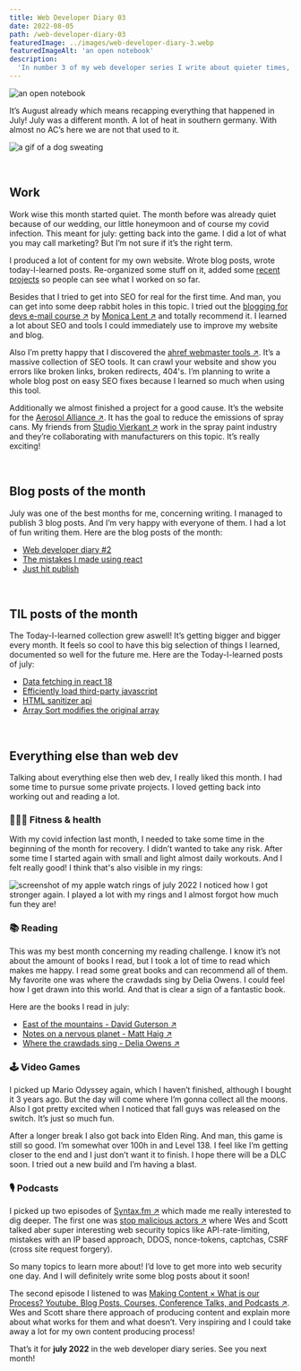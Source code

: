 ```yaml
---
title: Web Developer Diary 03
date: 2022-08-05
path: /web-developer-diary-03
featuredImage: ../images/web-developer-diary-3.webp
featuredImageAlt: 'an open notebook'
description:
  'In number 3 of my web developer series I write about quieter times, producing content for my website, SEO and other projects.'
---
```


![an open notebook](../images/web-developer-diary-3.webp)

It’s August already which means recapping everything that happened in July! July was a different month. A lot of heat in southern germany. With almost no AC’s here we are not that used to it. 

![a gif of a dog sweating](https://media.giphy.com/media/fAv2n4Tlhshig/giphy.gif)

<br />

## Work

Work wise this month started quiet. The month before was already quiet because of our wedding, our little honeymoon and of course my covid infection. This meant for july: getting back into the game. I did a lot of what you may call marketing? But I’m not sure if it’s the right term.

I produced a lot of content for my own website. Wrote blog posts, wrote today-I-learned posts. Re-organized some stuff on it, added some [recent projects](/work/#projects) so people can see what I worked on so far.

Besides that I tried to get into SEO for real for the first time. And man, you can get into some deep rabbit holes in this topic. I tried out the <a href="https://bloggingfordevs.com/" target="_blank">blogging for devs e-mail course &#8599;</a> by <a href="https://twitter.com/monicalent" target="_blank">Monica Lent &#8599;</a> and totally recommend it. I learned a lot about SEO and tools I could immediately use to improve my website and blog.

Also I’m pretty happy that I discovered the <a href="https://ahrefs.com/webmaster-tools" target="_blank">ahref webmaster tools &#8599;</a>. It’s a massive collection of SEO tools. It can crawl your website and show you errors like broken links, broken redirects, 404's. I’m planning to write a whole blog post on easy SEO fixes because I learned so much when using this tool.

Additionally we almost finished a project for a good cause. It’s the website for the <a href="https://aerosolalliance.com" target="_blank">Aerosol Alliance &#8599;</a>. It has the goal to reduce the emissions of spray cans. My friends from <a href="https://studiovierkant.de/" target="_blank">Studio Vierkant &#8599;</a> work in the spray paint industry and they’re collaborating with manufacturers on this topic. It’s really exciting!

<br />

## Blog posts of the month

July was one of the best months for me, concerning writing. I managed to publish 3 blog posts. And I’m very happy with everyone of them. I had a lot of fun writing them. Here are the blog posts of the month:

- [Web developer diary #2](/blog/web-developer-diary-02/)
- [The mistakes I made using react](/blog/the-mistakes-i-made-using-react/)
- [Just hit publish](/blog/just-hit-publish/)

<br />

## TIL posts of the month

The Today-I-learned collection grew aswell! It’s getting bigger and bigger every month. It feels so cool to have this big selection of things I learned, documented so well for the future me. Here are the Today-I-learned posts of july:

- [Data fetching in react 18](/today-i-learned/data-fetching-in-react-18/)
- [Efficiently load third-party javascript](/today-i-learned/efficiently-load-third-party-js/)
- [HTML sanitizer api](/today-i-learned/html-sanitizer-api/)
- [Array Sort modifies the original array](/today-i-learned/array-sort-modifies-original-array/)

<br />

## Everything else than web dev

Talking about everything else then web dev, I really liked this month. I had some time to pursue some private projects. I loved getting back into working out and reading a lot.

### 🏋🏻‍♀️ Fitness & health

With my covid infection last month, I needed to take some time in the beginning of the month for recovery. I didn’t wanted to take any risk. After some time I started again with small and light almost daily workouts. And I felt really good! I think that's also visible in my rings:

![screenshot of my apple watch rings of july 2022](../images/apple-watch-rings-july-2022.webp)
I noticed how I got stronger again. I played a lot with my rings and I almost forgot how much fun they are!

### 📚 Reading

This was my best month concerning my reading challenge. I know it’s not about the amount of books I read, but I took a lot of time to read which makes me happy. I read some great books and can recommend all of them. My favorite one was where the crawdads sing by Delia Owens. I could feel how I get drawn into this world. And that is clear a sign of a fantastic book.

Here are the books I read in july:

- <a href="https://www.goodreads.com/book/show/50993.East_of_the_Mountains" target="_blank"> East of the mountains - David Guterson &#8599;</a>
- <a href="https://www.goodreads.com/book/show/40404801-notes-on-a-nervous-planet" target="_blank">Notes on a nervous planet - Matt Haig &#8599;</a>
- <a href="https://www.goodreads.com/book/show/36809135-where-the-crawdads-sing" target="_blank"> Where the crawdads sing - Delia Owens &#8599;</a>

### 🕹 Video Games

I picked up Mario Odyssey again, which I haven’t finished, although I bought it 3 years ago. But the day will come where I’m gonna collect all the moons. Also I got pretty excited when I noticed that fall guys was released on the switch. It’s just so much fun.

After a longer break I also got back into Elden Ring. And man, this game is still so good. I’m somewhat over 100h in and Level 138.  I feel like I’m getting closer to the end and I just don’t want it to finish. I hope there will be a DLC soon. I tried out a new build and I’m having a blast. 

### 🎙 Podcasts

I picked up two episodes of <a href="http://Syntax.fm" target="_blank">Syntax.fm &#8599;</a> which made me really interested to dig deeper. The first one was <a href="https://syntax.fm/show/467/stopping-malicious-actors" target="_blank">stop malicious actors &#8599;</a> where Wes and Scott talked aber super interesting web security topics like API-rate-limiting, mistakes with an IP based approach, DDOS, nonce-tokens, captchas, CSRF (cross site request forgery). 

So many topics to learn more about! I’d love to get more into web security one day. And I will definitely write some blog posts about it soon!

The second episode I listened to was <a href="https://syntax.fm/show/446/making-content-what-is-our-process-youtube-blog-posts-courses-conference-talks-and-podcasts" target="_blank">Making Content × What is our Process? Youtube, Blog Posts, Courses, Conference Talks, and Podcasts &#8599;</a>. Wes and Scott share there approach of producing content and explain more about what works for them and what doesn’t. Very inspiring and I could take away a lot for my own content producing process!

That’s it for **july 2022** in the web developer diary series. See you next
month!
